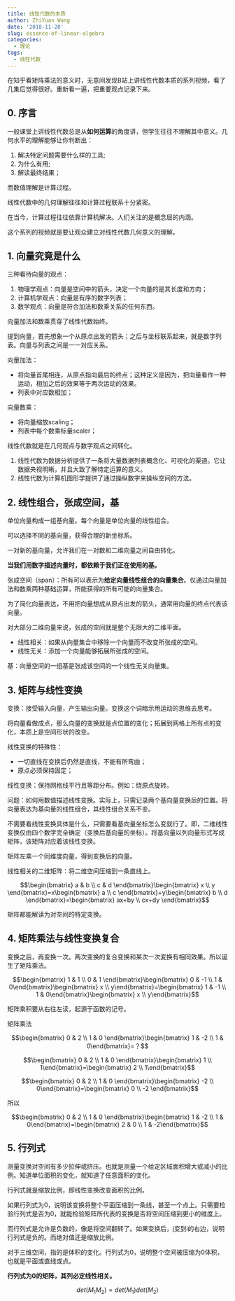 ```yaml
---
title: 线性代数的本质
author: ZhiYuan Wang
date: '2018-11-20'
slug: essence-of-linear-algebra
categories:
  - 理论
tags:
  - 线性代数
---
```


在知乎看矩阵乘法的意义时，无意间发现B站上讲线性代数本质的系列视频，看了几集后觉得很好。重新看一遍，把重要观点记录下来。

## 0. 序言

一般课堂上讲线性代数总是从**如何运算**的角度讲，但学生往往不理解其中意义。几何水平的理解能够让你判断出：

1. 解决特定问题需要什么样的工具;
2. 为什么有用;
3. 解读最终结果；

而数值理解是计算过程。

线性代数中的几何理解往往和计算过程联系十分紧密。

在当今，计算过程往往依靠计算机解决。人们关注的是概念层的内涵。

这个系列的视频就是要让观众建立对线性代数几何意义的理解。

## 1. 向量究竟是什么

三种看待向量的观点：

1. 物理学观点：向量是空间中的箭头，决定一个向量的是其长度和方向；
2. 计算机学观点：向量是有序的数字列表；
3. 数学观点：向量是符合加法和数乘关系的任何东西。

向量加法和数乘贯穿了线性代数始终。

提到向量，首先想象一个从原点出发的箭头；之后与坐标联系起来，就是数字列表。向量与列表之间是一一对应关系。

向量加法：

- 将向量首尾相连，从原点指向最后的终点；这种定义是因为，把向量看作一种运动，相加之后的效果等于两次运动的效果。
- 列表中对应数相加；

向量数乘：

- 将向量缩放scaling；
- 列表中每个数乘标量scaler；

线性代数就是在几何观点与数字观点之间转化。

1. 线性代数为数据分析提供了一条将大量数据列表概念化、可视化的渠道。它让数据央视明晰，并且大致了解特定运算的意义。
2. 线性代数为计算机图形学提供了通过操纵数字来操纵空间的方法。

## 2. 线性组合，张成空间，基

单位向量构成一组基向量。每个向量是单位向量的线性组合。

可以选择不同的基向量，获得合理的新坐标系。

一对新的基向量，允许我们在一对数和二维向量之间自由转化。

**当我们用数字描述向量时，都依赖于我们正在使用的基。**

张成空间（span）：所有可以表示为**给定向量线性组合的向量集合**。仅通过向量加法和数乘两种基础运算，所能获得的所有可能的向量集合。

为了简化向量表达，不用把向量想成从原点出发的箭头，通常用向量的终点代表该向量。

对大部分二维向量来说，张成的空间就是整个无限大的二维平面。

- 线性相关：如果从向量集合中移除一个向量而不改变所张成的空间。
- 线性无关：添加一个向量能够拓展所张成的空间。

基：向量空间的一组基是张成该空间的一个线性无关向量集。

## 3. 矩阵与线性变换

变换：接受输入向量，产生输出向量。变换这个词暗示用运动的思维去思考。

将向量看做成点，那么向量的变换就是点位置的变化；拓展到网格上所有点的变化，本质上是空间形状的改变。

线性变换的特殊性：

- 一切直线在变换后仍然是直线，不能有所弯曲；
- 原点必须保持固定；

线性变换：保持网格线平行且等距分布。例如：绕原点旋转。

问题：如何用数值描述线性变换。实际上，只需记录两个基向量变换后的位置。将向量表达为基向量的线性组合，其线性组合关系不变。

不需要看线性变换具体是什么，只需要看基向量坐标怎么变就行了。即，二维线性变换仅由四个数字完全确定（变换后基向量的坐标）。将基向量以列向量形式写成矩阵，该矩阵对应着该线性变换。

矩阵左乘一个同维度向量，得到变换后的向量。

线性相关的二维矩阵：将二维空间压缩到一条直线上。

$$\begin{bmatrix} a & b \\ c & d \end{bmatrix}\begin{bmatrix} x \\ y \end{bmatrix}=x\begin{bmatrix} a \\ c \end{bmatrix}+y\begin{bmatrix} b \\ d \end{bmatrix}=\begin{bmatrix} ax+by \\ cx+dy \end{bmatrix}$$

矩阵都能解读为对空间的特定变换。

## 4. 矩阵乘法与线性变换复合

变换之后，再变换一次。两次变换的复合变换和某次一次変换有相同效果。所以诞生了矩阵乘法。

$$\begin{bmatrix} 1 & 1 \\ 0 & 1 \end{bmatrix}\begin{bmatrix} 0 & -1  \\ 1 & 0\end{bmatrix}\begin{bmatrix} x  \\ y\end{bmatrix}=\begin{bmatrix} 1 & -1  \\ 1 & 0\end{bmatrix}\begin{bmatrix} x  \\ y\end{bmatrix}$$

矩阵乘积要从右往左读，起源于函数的记号。

矩阵乘法

$$\begin{bmatrix} 0 & 2 \\ 1 & 0 \end{bmatrix}\begin{bmatrix} 1 & -2  \\ 1 & 0\end{bmatrix}=？$$

$$\begin{bmatrix} 0 & 2 \\ 1 & 0 \end{bmatrix}\begin{bmatrix} 1 \\ 1\end{bmatrix}=\begin{bmatrix} 2 \\ 1\end{bmatrix}$$

$$\begin{bmatrix} 0 & 2 \\ 1 & 0 \end{bmatrix}\begin{bmatrix} -2 \\ 0\end{bmatrix}=\begin{bmatrix} 0 \\ -2 \end{bmatrix}$$

所以

$$\begin{bmatrix} 0 & 2 \\ 1 & 0 \end{bmatrix}\begin{bmatrix} 1 & -2  \\ 1 & 0\end{bmatrix}=\begin{bmatrix} 2 & 0  \\ 1 & -2\end{bmatrix}$$

## 5. 行列式

测量变换对空间有多少拉伸或挤压。也就是测量一个给定区域面积增大或减小的比例。知道单位面积的变化，就知道了任意面积的变化。

行列式就是缩放比例，即线性变换改变面积的比例。

如果行列式为0，说明该变换将整个平面压缩到一条线，甚至一个点上。只需要检验行列式是否为0，就能检验矩阵所代表的变换是否将空间压缩到更小的维度上。

而行列式是允许是负数的，像是将空间翻转了。如果变换后，j变到i的右边，说明行列式是负的。而绝对值还是缩放比例。

对于三维空间，指的是体积的变化。行列式为0，说明整个空间被压缩为0体积，也就是平面或直线或点。

**行列式为0的矩阵，其列必定线性相关。**

$$det(M_1M_2)=det(M_1)det(M_2)$$


